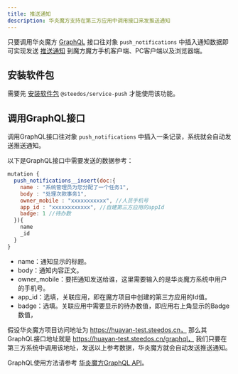 ```yaml
---
title: 推送通知
description: 华炎魔方支持在第三方应用中调用接口来发推送通知
---
```


只要调用华炎魔方 [GraphQL](/docs/developer/objectql) 接口往对象 `push_notifications` 中插入通知数据即可实现发送 [推送通知](/docs/user/apps#推送通知) 到魔方魔方手机客户端、PC客户端以及浏览器端。

## 安装软件包 

需要先 [安装软件包](/docs/developer/package#安装) `@steedos/service-push` 才能使用该功能。

## 调用GraphQL接口

调用GraphQL接口往对象 `push_notifications` 中插入一条记录，系统就会自动发送推送通知。

以下是GraphQL接口中需要发送的数据参考：

```js
mutation {
  push_notifications__insert(doc:{ 
    name : "系统管理员为您分配了一个任务1",
    body : "处理次款事务1",
    owner_mobile : "xxxxxxxxxxx", //人员手机号
    app_id : "xxxxxxxxxxxx", //自建第三方应用的appId
    badge: 1 //待办数
  }){
    name
    _id
  }
}
```

- name：通知显示的标题。
- body：通知内容正文。
- owner_mobile：要把通知发送给谁，这里需要输入的是华炎魔方系统中用户的手机号。
- app_id：选填，关联应用，即在魔方项目中创建的第三方应用的Id值。
- badge：选填。关联应用中需要显示的待办数值，即应用右上角显示的Badge数值，

假设华炎魔方项目访问地址为 https://huayan-test.steedos.cn， 那么其GraphQL接口地址就是 https://huayan-test.steedos.cn/graphql， 我们只要在第三方系统中调用该地址，发送以上参考数据，华炎魔方就会自动发送推送通知。

GraphQL使用方法请参考 [华炎魔方GraphQL API](/docs/developer/graphql-api)。


